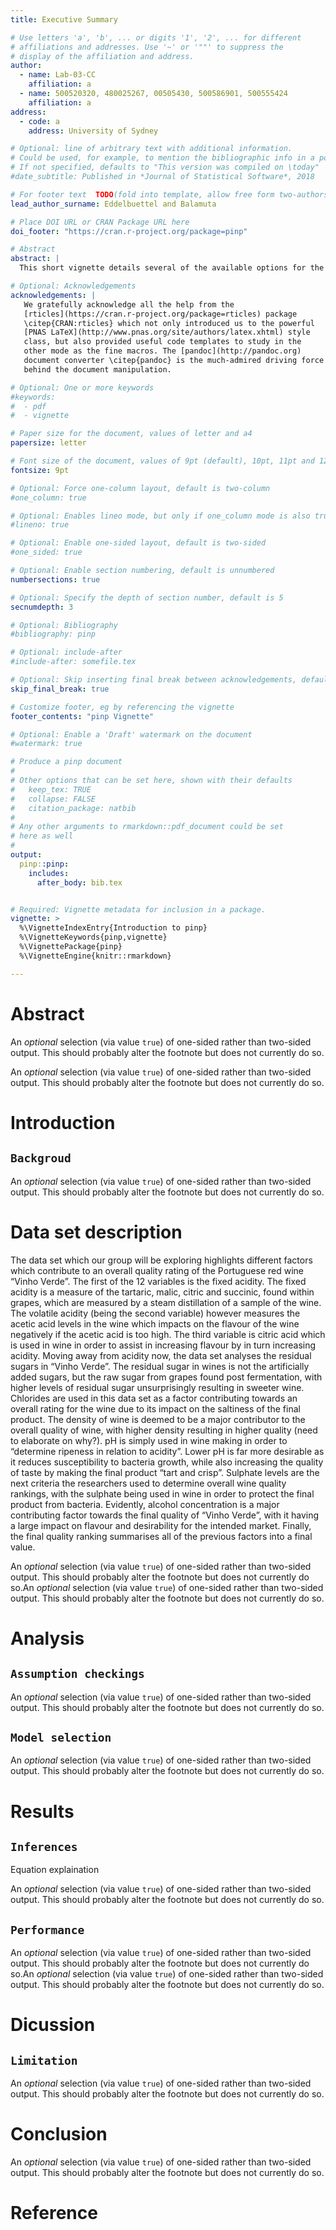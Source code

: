 ```yaml
---
title: Executive Summary 

# Use letters 'a', 'b', ... or digits '1', '2', ... for different
# affiliations and addresses. Use '~' or '""' to suppress the
# display of the affiliation and address.
author:
  - name: Lab-03-CC
    affiliation: a
  - name: 500520320, 480025267, 00505430, 500586901, 500555424
    affiliation: a
address:
  - code: a
    address: University of Sydney

# Optional: line of arbitrary text with additional information.
# Could be used, for example, to mention the bibliographic info in a post-print.
# If not specified, defaults to "This version was compiled on \today"
#date_subtitle: Published in *Journal of Statistical Software*, 2018

# For footer text  TODO(fold into template, allow free form two-authors)
lead_author_surname: Eddelbuettel and Balamuta

# Place DOI URL or CRAN Package URL here
doi_footer: "https://cran.r-project.org/package=pinp"

# Abstract
abstract: |
  This short vignette details several of the available options for the `pinp` pdf vignette template. 

# Optional: Acknowledgements
acknowledgements: |
   We gratefully acknowledge all the help from the
   [rticles](https://cran.r-project.org/package=rticles) package
   \citep{CRAN:rticles} which not only introduced us to the powerful
   [PNAS LaTeX](http://www.pnas.org/site/authors/latex.xhtml) style
   class, but also provided useful code templates to study in the
   other mode as the fine macros. The [pandoc](http://pandoc.org)
   document converter \citep{pandoc} is the much-admired driving force
   behind the document manipulation.

# Optional: One or more keywords
#keywords:
#  - pdf
#  - vignette

# Paper size for the document, values of letter and a4
papersize: letter

# Font size of the document, values of 9pt (default), 10pt, 11pt and 12pt
fontsize: 9pt

# Optional: Force one-column layout, default is two-column
#one_column: true

# Optional: Enables lineo mode, but only if one_column mode is also true
#lineno: true

# Optional: Enable one-sided layout, default is two-sided
#one_sided: true

# Optional: Enable section numbering, default is unnumbered
numbersections: true

# Optional: Specify the depth of section number, default is 5
secnumdepth: 3

# Optional: Bibliography 
#bibliography: pinp

# Optional: include-after
#include-after: somefile.tex

# Optional: Skip inserting final break between acknowledgements, default is false
skip_final_break: true

# Customize footer, eg by referencing the vignette
footer_contents: "pinp Vignette"

# Optional: Enable a 'Draft' watermark on the document
#watermark: true

# Produce a pinp document
# 
# Other options that can be set here, shown with their defaults
#   keep_tex: TRUE
#   collapse: FALSE
#   citation_package: natbib
#
# Any other arguments to rmarkdown::pdf_document could be set 
# here as well
#
output:
  pinp::pinp:
    includes:
      after_body: bib.tex


# Required: Vignette metadata for inclusion in a package.
vignette: >
  %\VignetteIndexEntry{Introduction to pinp}
  %\VignetteKeywords{pinp,vignette}
  %\VignettePackage{pinp}
  %\VignetteEngine{knitr::rmarkdown}

---
```

# Abstract 

An _optional_ selection (via value `true`) of one-sided rather than
two-sided output. This should probably alter the footnote but does not
currently do so.

An _optional_ selection (via value `true`) of one-sided rather than
two-sided output. This should probably alter the footnote but does not
currently do so.





# Introduction 
## `Backgroud`


An _optional_ selection (via value `true`) of one-sided rather than
two-sided output. This should probably alter the footnote but does not
currently do so.




# Data set description 

The data set which our group will be exploring highlights different factors which contribute to an overall quality rating of the Portuguese red wine “Vinho Verde”. The first of the 12 variables is the fixed acidity. The fixed acidity is a measure of the tartaric, malic, citric and succinic, found within grapes, which are measured by a steam distillation of a sample of the wine. The volatile acidity (being the second variable) however measures the acetic acid levels in the wine which impacts on the flavour of the wine negatively if the acetic acid is too high. The third variable is citric acid which is used in wine in order to assist in increasing flavour by in turn increasing acidity. Moving away from acidity now, the data set analyses the residual sugars in “Vinho Verde”. The residual sugar in wines is not the artificially added sugars, but the raw sugar from grapes found post fermentation, with higher levels of residual sugar unsurprisingly resulting in sweeter wine. Chlorides are used in this data set as a factor contributing towards an overall rating for the wine due to its impact on the saltiness of the final product. The density of wine is deemed to be a major contributor to the overall quality of wine, with higher density resulting in higher quality (need to elaborate on why?). pH is simply used in wine making in order to “determine ripeness in relation to acidity”. Lower pH is far more desirable as it reduces susceptibility to bacteria growth, while also increasing the quality of taste by making the final product “tart and crisp”. Sulphate levels are the next criteria the researchers used to determine overall wine quality rankings, with the sulphate being used in wine in order to protect the final product from bacteria. Evidently, alcohol concentration is a major contributing factor towards the final quality of “Vinho Verde”, with it having a large impact on flavour and desirability for the intended market. Finally, the final quality ranking summarises all of the previous factors into a final value.

An _optional_ selection (via value `true`) of one-sided rather than
two-sided output. This should probably alter the footnote but does not
currently do so.An _optional_ selection (via value `true`) of one-sided rather than
two-sided output. This should probably alter the footnote but does not
currently do so. 




# Analysis 
## `Assumption checkings` 
An _optional_ selection (via value `true`) of one-sided rather than
two-sided output. This should probably alter the footnote but does not
currently do so.

## `Model selection`
An _optional_ selection (via value `true`) of one-sided rather than
two-sided output. This should probably alter the footnote but does not
currently do so.









# Results

## `Inferences `

Equation explaination

An _optional_ selection (via value `true`) of one-sided rather than
two-sided output. This should probably alter the footnote but does not
currently do so.

## `Performance `
An _optional_ selection (via value `true`) of one-sided rather than
two-sided output. This should probably alter the footnote but does not
currently do so.An _optional_ selection (via value `true`) of one-sided rather than
two-sided output. This should probably alter the footnote but does not
currently do so.









# Dicussion 

## `Limitation`
An _optional_ selection (via value `true`) of one-sided rather than
two-sided output. This should probably alter the footnote but does not
currently do so.








# Conclusion 
 An _optional_ selection (via value `true`) of one-sided rather than
two-sided output. This should probably alter the footnote but does not
currently do so.
 
 
 
 
 
 


# Reference




<!-- Acknowledgements, and References, are automatically typeset after this -->
